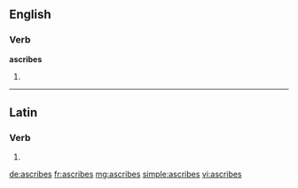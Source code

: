 ==English==

===Verb===
'''ascribes'''

# {{third-person singular of|[[ascribe]]}}

----

==Latin==

===Verb===
{{la-verb-form|āscrībēs}}

# {{conjugation of|ascribo|āscrībō|2|s|fut|act|ind|lang=la}}

[[de:ascribes]]
[[fr:ascribes]]
[[mg:ascribes]]
[[simple:ascribes]]
[[vi:ascribes]]